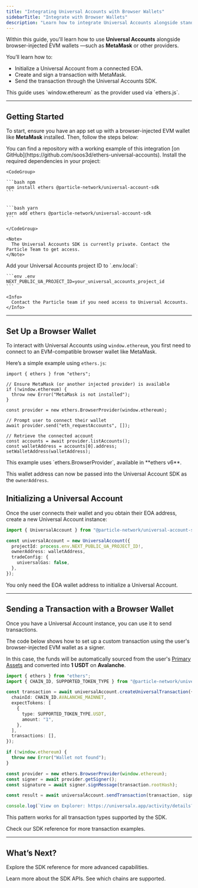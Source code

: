 ```yaml
---
title: "Integrating Universal Accounts with Browser Wallets"
sidebarTitle: "Integrate with Browser Wallets"
description: "Learn how to integrate Universal Accounts alongside standard EVM wallets (e.g. MetaMask)."
---
```


Within this guide, you'll learn how to use **Universal Accounts** alongside browser-injected EVM wallets —such as **MetaMask** or other providers.

You’ll learn how to:

- Initialize a Universal Account from a connected EOA.
- Create and sign a transaction with MetaMask.
- Send the transaction through the Universal Accounts SDK.

<Note>
  This guide uses `window.ethereum` as the provider used via `ethers.js`.
</Note>

---

## Getting Started

To start, ensure you have an app set up with a browser-injected EVM wallet like **MetaMask** installed. Then, follow the steps below:

<Info>
  You can find a repository with a working example of this integration [on GitHub](https://github.com/soos3d/ethers-universal-accounts).
</Info>

<Steps>
  <Step title="Install the Universal Accounts SDK">
    Install the required dependencies in your project:

    <CodeGroup>

    ```bash npm
    npm install ethers @particle-network/universal-account-sdk
    ```

    
    ```bash yarn
    yarn add ethers @particle-network/universal-account-sdk
    ```

    </CodeGroup>

    <Note>
      The Universal Accounts SDK is currently private. Contact the Particle Team to get access.
    </Note>
  </Step>
  <Step title="Set Environment Variables">
    Add your Universal Accounts project ID to `.env.local`:

    ```env .env
    NEXT_PUBLIC_UA_PROJECT_ID=your_universal_accounts_project_id
    ```

    <Info>
      Contact the Particle team if you need access to Universal Accounts.
    </Info>
  </Step>
</Steps>

---

## Set Up a Browser Wallet

To interact with Universal Accounts using `window.ethereum`, you first need to connect to an EVM-compatible browser wallet like MetaMask.

Here’s a simple example using `ethers.js`:

```tsx
import { ethers } from "ethers";

// Ensure MetaMask (or another injected provider) is available
if (!window.ethereum) {
  throw new Error("MetaMask is not installed");
}

const provider = new ethers.BrowserProvider(window.ethereum);

// Prompt user to connect their wallet
await provider.send("eth_requestAccounts", []);

// Retrieve the connected account
const accounts = await provider.listAccounts();
const walletAddress = accounts[0].address;
setWalletAddress(walletAddress);
```

<Note>
  This example uses `ethers.BrowserProvider`, available in **ethers v6**.
</Note>

This wallet address can now be passed into the Universal Account SDK as the `ownerAddress`.

## Initializing a Universal Account

Once the user connects their wallet and you obtain their EOA address, create a new Universal Account instance:

```ts
import { UniversalAccount } from "@particle-network/universal-account-sdk";

const universalAccount = new UniversalAccount({
  projectId: process.env.NEXT_PUBLIC_UA_PROJECT_ID!,
  ownerAddress: walletAddress,
  tradeConfig: {
    universalGas: false,
  },
});
```

<Info>
  You only need the EOA wallet address to initialize a Universal Account.
</Info>

---

## Sending a Transaction with a Browser Wallet

Once you have a Universal Account instance, you can use it to send transactions.

The code below shows how to set up a custom transaction using the user's browser-injected EVM wallet as a signer.

In this case, the funds will be automatically sourced from the user's [Primary Assets](/universal-accounts/cha/chains#primary-assets) and converted into **1 USDT** on **Avalanche**.

```ts
import { ethers } from "ethers";
import { CHAIN_ID, SUPPORTED_TOKEN_TYPE } from "@particle-network/universal-account-sdk";

const transaction = await universalAccount.createUniversalTransaction({
  chainId: CHAIN_ID.AVALANCHE_MAINNET,
  expectTokens: [
    {
      type: SUPPORTED_TOKEN_TYPE.USDT,
      amount: "1",
    },
  ],
  transactions: [],
});

if (!window.ethereum) {
  throw new Error("Wallet not found");
}

const provider = new ethers.BrowserProvider(window.ethereum);
const signer = await provider.getSigner();
const signature = await signer.signMessage(transaction.rootHash);

const result = await universalAccount.sendTransaction(transaction, signature);

console.log(`View on Explorer: https://universalx.app/activity/details?id=${result.transactionId}`);
```

This pattern works for all transaction types supported by the SDK.

<Card title="More Transaction Examples" icon="coin" href="/universal-accounts/ua-reference/desktop/web#sending-a-transfer-transaction">
  Check our SDK reference for more transaction examples.
</Card>

---

## What’s Next?

Explore the SDK reference for more advanced capabilities.

<CardGroup cols="2">
  <Card title="SDK Reference" icon="code" href="/universal-accounts/ua-reference/desktop/web">
    Learn more about the SDK APIs.
  </Card>
  <Card title="Supported Chains" icon="link" href="/universal-accounts/cha/chains">
    See which chains are supported.
  </Card>
</CardGroup>
